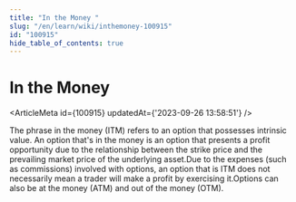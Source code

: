 ```yaml
---
title: "In the Money "
slug: "/en/learn/wiki/inthemoney-100915"
id: "100915"
hide_table_of_contents: true
---
```



# In the Money 

<ArticleMeta id={100915} updatedAt={'2023-09-26 13:58:51'} />
<div className='border-solid border-b border-t-0 my-4 border-[var(--ifm-color-gray-300)]' />

The phrase in the money (ITM) refers to an option that possesses intrinsic value. An option that's in the money is an option that presents a profit opportunity due to the relationship between the strike price and the prevailing market price of the underlying asset.Due to the expenses (such as commissions) involved with options, an option that is ITM does not necessarily mean a trader will make a profit by exercising it.Options can also be at the money (ATM) and out of the money (OTM).
